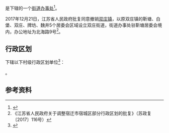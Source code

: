 {{中国乡级行政区|32/13/02/006/000}}

'''{{PAGENAMEBASE}}'''是{{PRC admin/fullname|32/13/02/006/000|3}}下辖的一个[[街道办事处|街道办事处]]<ref>{{PRC admin/ref sgc|{{PRC admin/parent|32/13/02/006/000}}}}</ref>。

2017年12月21日，江苏省人民政府批复同意撤销[[双庄镇|双庄镇]]，以原双庄镇的靳塘、白堡、双庄、牌坊、魏井5个居委会区域设立双庄街道，街道办事处驻靳塘居委会境内，办公地址为北海路9号<ref>《江苏省人民政府关于调整宿迁市宿城区部分行政区划的批复》（苏政复〔2017〕116号）</ref>。

== 行政区划 ==
{{PAGENAMEBASE}}下辖以下村级行政区划单位<ref>{{PRC admin/ref sgc|32/13/02/006/000}}</ref>：

{{PRC admin/children|32/13/02/006/000}}。

== 参考资料 ==
{{reflist}}

{{江苏行政区划小作品}}
{{PRC admin/navcat|32/13/02/006/000}}